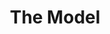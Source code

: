 ---
title: The Model
description: "Learn about the machine learning model used in Piguesso"
icon: 'brain-circuit'
---